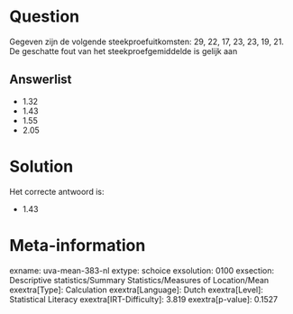 Question
========

Gegeven zijn de volgende steekproefuitkomsten: 29, 22, 17, 23, 23, 19,
21. De geschatte fout van het steekproefgemiddelde is gelijk aan


Answerlist
----------

* 1.32
* 1.43
* 1.55
* 2.05

Solution
========

Het correcte antwoord is: 

* 1.43

Meta-information
================
exname: uva-mean-383-nl
extype: schoice
exsolution: 0100
exsection: Descriptive statistics/Summary Statistics/Measures of Location/Mean
exextra[Type]: Calculation
exextra[Language]: Dutch
exextra[Level]: Statistical Literacy
exextra[IRT-Difficulty]: 3.819
exextra[p-value]: 0.1527
